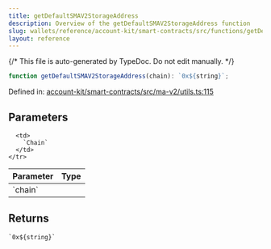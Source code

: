 ```yaml
---
title: getDefaultSMAV2StorageAddress
description: Overview of the getDefaultSMAV2StorageAddress function
slug: wallets/reference/account-kit/smart-contracts/src/functions/getDefaultSMAV2StorageAddress
layout: reference
---
```


{/* This file is auto-generated by TypeDoc. Do not edit manually. */}

```ts
function getDefaultSMAV2StorageAddress(chain): `0x${string}`;
```

Defined in: [account-kit/smart-contracts/src/ma-v2/utils.ts:115](https://github.com/alchemyplatform/aa-sdk/blob/08ef11b1fc98663df6a97fa93722c7f14b33f1cc/account-kit/smart-contracts/src/ma-v2/utils.ts#L115)

## Parameters

<table>
  <thead>
    <tr>
      <th align="left">Parameter</th>
      <th align="left">Type</th>
    </tr>
  </thead>

  <tbody>
    <tr>
      <td>
        `chain`
      </td>

      <td>
        `Chain`
      </td>
    </tr>

  </tbody>
</table>

## Returns

`` `0x${string}` ``
